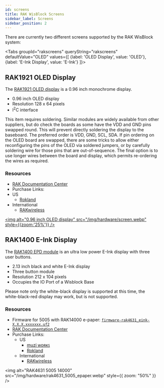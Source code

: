 ```yaml
---
id: screens
title: RAK WisBlock Screens
sidebar_label: Screens
sidebar_position: 2
---
```



There are currently two different screens supported by the RAK WisBlock system:

<Tabs
groupId="rakscreens"
queryString="rakscreens"
defaultValue="OLED"
values={[
{label: 'OLED Display', value: 'OLED'},
{label: 'E-Ink Display', value: 'E-Ink'}
]}>
<TabItem value="OLED">

## RAK1921 OLED Display

The [RAK1921 OLED display](https://store.rakwireless.com/products/rak1921-oled-display-panel) is a 0.96 inch monochrome display.

- 0.96 inch OLED display
- Resolution 128 x 64 pixels
- I<sup>2</sup>C interface

This item requires soldering.
Similar modules are widely available from other suppliers, but do check the boards as some have the VDD and GND pins swapped round. This will prevent directly soldering the display to the baseboard. The preferred order is VDD, GND, SCL, SDA.
If pin ordering on the OLED board are swapped, there are some tricks to allow either reconfiguring the pins of the OLED via soldered jumpers, or by carefully soldering wire for those pins that are out-of-sequence. The final option is to use longer wires between the board and display, which permits re-ordering the wires as required.

### Resources

- [RAK Documentation Center](https://docs.rakwireless.com/Product-Categories/WisBlock/RAK1921/Overview/#product-description)
- Purchase Links:
- US
  - [Rokland](https://store.rokland.com/products/rak-wireless-wisblock-oled-display-rak1921-pid-110004)
- International
  - [RAKwireless](https://store.rakwireless.com/products/rak1921-oled-display-panel)

[<img alt="0.96 inch OLED display" src="/img/hardware/screen.webp" style={{zoom:'25%'}} />](/img/hardware/screen.webp)

</TabItem>
<TabItem value="E-Ink">

## RAK1400 E-Ink Display

The [RAK1400 EPD module](https://store.rakwireless.com/products/wisblock-epd-module-rak14000) is an ultra low power E-Ink display with three user buttons.

- 2.13 inch black and white E-Ink display
- Three button module
- Resolution 212 x 104 pixels
- Occupies the IO Port of a Wisblock Base

Please note only the white-black display is supported at this time, the white-black-red display may work, but is not supported.

### Resources

- Firmware for 5005 with RAK14000 e-paper: [`firmware-rak4631_eink-X.X.X.xxxxxxx.uf2`](/downloads)
- [RAK Documentation Center](https://docs.rakwireless.com/Product-Categories/WisBlock/RAK14000/Overview/#product-description)
- Purchase Links:
  - US
    - [muzi ᴡᴏʀᴋꜱ](https://muzi.works/products/rak-oled-display-ssd1306)
    - [Rokland](https://store.rokland.com/products/rak-wireless-wisblock-epd-module-rak14000-pid-110024)
  - International
    - [RAKwireless](https://store.rakwireless.com/products/wisblock-epd-module-rak14000)

<img
  alt="RAK4631 5005 14000"
  src="/img/hardware/rak4631_5005_epaper.webp"
  style={{ zoom: "50%" }}
/>

</TabItem>
</Tabs>
